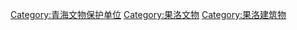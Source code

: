 [[Category:青海文物保护单位|Category:青海文物保护单位]]
[[Category:果洛文物|Category:果洛文物]]
[[Category:果洛建筑物|Category:果洛建筑物]]